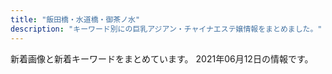 ```yaml
---
title: "飯田橋・水道橋・御茶ノ水"
description: "キーワード別にの巨乳アジアン・チャイナエステ嬢情報をまとめました。"
---
```


新着画像と新着キーワードをまとめています。
2021年06月12日の情報です。

<DmmAffiliateIns />
<KeywordTable
  shops={
    [
    {
        "keywords": {
            "C": 16,
            "D": 40,
            "E": 19
        },
        "station": "\u5c0f\u5ddd\u753a\u99c5B5\u51fa\u53e3",
        "url": "https://izumi-esthe.tokyo/",
        "name": "\u7652\u3057\u306e\u6cc9",
        "img_links": [
            "https://izumi-esthe.tokyo/wp-content/uploads/2021/02/1iyashinoizumi.jpg",
            "https://izumi-esthe.tokyo/wp-content/uploads/2021/04/WechatIMG866.jpeg",
            "https://izumi-esthe.tokyo/wp-content/uploads/2021/05/7675621789iyashinoizumi.jpg",
            "https://izumi-esthe.tokyo/wp-content/themes/este/img/top-img02f.png",
            "https://izumi-esthe.tokyo/wp-content/uploads/2021/02/77iyashinoizumi.jpg",
            "https://izumi-esthe.tokyo/wp-content/uploads/2021/02/121dfghiyashinoizumi-1.jpg",
            "https://izumi-esthe.tokyo/wp-content/themes/este/img/tel_header.png",
            "https://izumi-esthe.tokyo/wp-content/uploads/2021/03/312121iyashinoizumi.jpg",
            "https://izumi-esthe.tokyo/wp-content/uploads/2021/02/2221iyashinoizumi.jpg",
            "https://izumi-esthe.tokyo/wp-content/uploads/2021/02/897s6aiyashinoizumi-1.jpg",
            "https://izumi-esthe.tokyo/wp-content/uploads/2021/02/2iyashinoizumi.jpg",
            "https://izumi-esthe.tokyo/wp-content/uploads/2021/05/6754iyashinoizumi.jpg",
            "https://izumi-esthe.tokyo/wp-content/uploads/2021/02/8765iyashinoizumi-1.jpg",
            "https://izumi-esthe.tokyo/wp-content/themes/este/img/call.png",
            "https://izumi-esthe.tokyo/wp-content/uploads/2021/02/1111iyashinoizumi-2.jpg",
            "https://izumi-esthe.tokyo/wp-content/themes/este/img/5.jpg",
            "https://izumi-esthe.tokyo/wp-content/uploads/2021/02/1iyashinoizumi-1.jpg",
            "https://izumi-esthe.tokyo/wp-content/uploads/2021/02/1111iyashinoizumi.jpg",
            "https://izumi-esthe.tokyo/wp-content/uploads/2021/02/9087saiyashinoizumi.jpg",
            "https://izumi-esthe.tokyo/wp-content/uploads/2021/02/9876iyashinoizumi.jpg",
            "https://izumi-esthe.tokyo/wp-content/uploads/2021/05/982716ttiyashinoizumi.jpg",
            "https://izumi-esthe.tokyo/wp-content/uploads/2021/02/876521iyashinoizumi-1.jpg",
            "https://izumi-esthe.tokyo/wp-content/uploads/2021/02/121iyashinoizumi.jpg",
            "https://izumi-esthe.tokyo/wp-content/themes/este/img/4.jpg",
            "https://izumi-esthe.tokyo/wp-content/themes/este/img/1.jpg",
            "https://izumi-esthe.tokyo/wp-content/themes/este/img/2.jpg",
            "https://izumi-esthe.tokyo/wp-content/uploads/2021/02/211iyashinoizumi.jpg",
            "https://izumi-esthe.tokyo/wp-content/uploads/2021/02/8765421iyashinoizumi.jpg",
            "https://izumi-esthe.tokyo/wp-content/uploads/2021/02/15drtyfugihoas-1.jpg",
            "https://izumi-esthe.tokyo/wp-content/uploads/2021/02/iyashinoizumi.jpg",
            "https://izumi-esthe.tokyo/wp-content/uploads/2021/02/999iyashinoizumi-1.jpg",
            "https://izumi-esthe.tokyo/wp-content/themes/este/img/3.jpg",
            "https://izumi-esthe.tokyo/wp-content/themes/este/img/6.jpg",
            "https://izumi-esthe.tokyo/wp-content/uploads/2021/02/98767689iyashinoizumi.jpg",
            "https://izumi-esthe.tokyo/wp-content/themes/este/img/top-img01a.png",
            "https://izumi-esthe.tokyo/wp-content/uploads/2021/02/3111iyashinoizumi.jpg",
            "https://izumi-esthe.tokyo/wp-content/uploads/2021/02/5678iyashinoizumi.jpg",
            "https://izumi-esthe.tokyo/wp-content/uploads/2021/02/3111112iyashinoizumi.jpg",
            "https://izumi-esthe.tokyo/wp-content/uploads/2021/02/8765iyashinoizumi.jpg",
            "https://izumi-esthe.tokyo/wp-content/themes/este/img/top-img04.png",
            "https://izumi-esthe.tokyo/wp-content/themes/este/img/tel_footer.png",
            "https://izumi-esthe.tokyo/wp-content/uploads/2021/02/999iyashinoizumi.jpg",
            "https://izumi-esthe.tokyo/wp-content/uploads/2021/02/3serdtfygui.jpg",
            "https://izumi-esthe.tokyo/wp-content/uploads/2021/06/2121iyashinoizumi.jpg",
            "https://izumi-esthe.tokyo/wp-content/themes/este/img/top-img01.png",
            "https://izumi-esthe.tokyo/wp-content/uploads/2021/05/34567897867iyashinoizumi.jpg",
            "https://izumi-esthe.tokyo/wp-content/themes/este/img/top-img03.png",
            "https://izumi-esthe.tokyo/wp-content/themes/este/img/top-img01b.png"
        ]
    },
    {
        "img_links": [
            "http://sln-relax.com/i/files/homeimg.jpg",
            "http://sln-relax.com/img/ttl_rec.jpg",
            "http://sln-relax.com/pic/head.png",
            "http://sln-relax.com/pic/topimg2.jpg",
            "http://sln-relax.com/img/att.jpg",
            "http://sln-relax.com/scdl/staff/10041.jpg",
            "http://sln-relax.com/scdl/staff/10071.jpg",
            "http://sln-relax.com/scdl/staff/10021.jpg",
            "http://sln-relax.com/scdl/staff/10031.jpg",
            "http://sln-relax.com/scdl/staff/10011.jpg",
            "http://sln-relax.com/scdl/staff/10081.jpg",
            "http://sln-relax.com/scdl/staff/10061.jpg",
            "http://sln-relax.com/i/files/girl01.jpg",
            "http://sln-relax.com/pic/topimg3.jpg",
            "http://sln-relax.com/img/ttl_tnew.jpg",
            "http://sln-relax.com/img/ttl_mobile.jpg",
            "http://sln-relax.com/img/ttl_concept.jpg",
            "http://sln-relax.com/img/ttl_staff.png",
            "http://sln-relax.com/scdl/staff/10051.jpg",
            "http://sln-relax.com/pic/topimg1.jpg",
            "http://sln-relax.com/i/files/girl02.jpg"
        ],
        "url": "http://sln-relax.com/",
        "station": "JR\u6c34\u9053\u6a4b\u99c5\u897f\u53e3",
        "name": "Lime",
        "keywords": {
            "C": 17
        }
    },
    {
        "station": "\u725b\u8fbc\u795e\u697d\u5742\u99c5A2\u51fa\u53e3",
        "url": "https://raku-relax.tokyo/",
        "img_links": [
            "https://raku-relax.tokyo/wp-content/uploads/2020/04/siuaytfsa.jpg",
            "https://raku-relax.tokyo/wp-content/themes/este/img/tel02.png",
            "https://raku-relax.tokyo/wp-content/themes/este/img/4.jpg",
            "https://raku-relax.tokyo/wp-content/uploads/2021/05/8976251rakura.jpg",
            "https://raku-relax.tokyo/wp-content/themes/este/img/1.jpg",
            "https://raku-relax.tokyo/wp-content/themes/este/img/top-img03.png",
            "https://raku-relax.tokyo/wp-content/uploads/2020/10/28917rakura.jpg",
            "https://raku-relax.tokyo/wp-content/themes/este/img/top-img01.png",
            "https://raku-relax.tokyo/wp-content/uploads/2020/01/897sarakura.jpg",
            "https://raku-relax.tokyo/wp-content/uploads/2020/04/1234sertdyf.jpg",
            "https://raku-relax.tokyo/wp-content/uploads/2021/04/8721rakura.jpg",
            "https://raku-relax.tokyo/wp-content/themes/este/img/tel_footer.png",
            "https://raku-relax.tokyo/wp-content/themes/este/img/tel.png",
            "https://raku-relax.tokyo/wp-content/uploads/2020/01/y45a121.jpg",
            "https://raku-relax.tokyo/wp-content/themes/este/img/3.jpg",
            "https://raku-relax.tokyo/wp-content/themes/este/img/tel03.png",
            "https://raku-relax.tokyo/wp-content/uploads/2018/12/4567rakura.jpg",
            "https://raku-relax.tokyo/wp-content/uploads/2020/11/9897621rakura.jpg",
            "https://raku-relax.tokyo/wp-content/themes/este/img/tel_header.png",
            "https://raku-relax.tokyo/wp-content/themes/este/img/2.jpg",
            "https://raku-relax.tokyo/wp-content/uploads/2018/12/satfuygihoj.jpg",
            "https://raku-relax.tokyo/wp-content/uploads/2020/10/ertyurakura.jpg",
            "https://raku-relax.tokyo/wp-content/uploads/2021/01/1211rakura.jpg",
            "https://raku-relax.tokyo/wp-content/uploads/2021/04/98976890rakura.jpg",
            "https://raku-relax.tokyo/wp-content/themes/este/img/top-img02.png",
            "https://raku-relax.tokyo/wp-content/themes/este/img/top-img04.png",
            "https://raku-relax.tokyo/wp-content/themes/este/img/top-img05.png",
            "https://raku-relax.tokyo/wp-content/uploads/2020/11/oiuarakura.jpg"
        ],
        "name": "\u697d\u697d",
        "keywords": {
            "E": 6,
            "D": 13,
            "C": 26
        }
    },
    {
        "station": "JR\u6c34\u9053\u6a4b\u99c5\u6771\u53e3",
        "name": "\u30c1\u30e5\u30fc\u30ea\u30c3\u30d7",
        "url": "http://www.pilink.xyz/",
        "keywords": {},
        "img_links": [
            "http://www.pilink.xyz/style/staff_t.jpg",
            "http://www.pilink.xyz/style/mobile.jpg",
            "http://www.pilink.xyz/uploads/210420/1-210420151411422.png",
            "http://www.pilink.xyz/style/line.png",
            "http://www.pilink.xyz/uploads/181018/sys2.jpg",
            "http://www.pilink.xyz/uploads/181018/rec2.png",
            "http://www.pilink.xyz/uploads/210420/1-21042015013J02.jpg",
            "http://www.pilink.xyz/uploads/210420/1-210420150221a8.jpg",
            "http://www.pilink.xyz/style/concept.jpg",
            "http://www.pilink.xyz/style/news.jpg",
            "http://www.pilink.xyz/style/sm.jpg",
            "http://www.pilink.xyz/style/ta.jpg",
            "http://www.pilink.xyz/style/head1.jpg"
        ]
    },
    {
        "keywords": {
            "C": 20,
            "86": 7,
            "87": 7,
            "85": 21,
            "84": 7,
            "D": 35
        },
        "station": "JR\u6c34\u9053\u6a4b\u99c5\u897f\u53e3",
        "url": "http://yu.xyz.mn/",
        "img_links": [
            "http://yu.xyz.mn/images/room3.jpg",
            "http://yu.xyz.mn/images/ac1.jpg",
            "http://yu.xyz.mn/images/s_shedule.jpg",
            "http://yu.xyz.mn/images/s_staff.jpg",
            "http://yu.xyz.mn/images/ac3.jpg",
            "http://yu.xyz.mn/images/room4.jpg",
            "http://yu.xyz.mn/images/ac5.jpg",
            "http://yu.xyz.mn/images/ac6.jpg",
            "http://yu.xyz.mn/images/mobile.jpg",
            "http://yu.xyz.mn/photos/sites/91/2020/04/2020040807282190.jpg",
            "http://yu.xyz.mn/images/room1.jpg",
            "http://yu.xyz.mn/photos/sites/91/2019/12/2019122702252767.jpg",
            "http://yu.xyz.mn/images/top.jpg",
            "http://yu.xyz.mn/images/ac4.jpg",
            "http://yu.xyz.mn/photos/sites/91/2021/01/2021012205451889.jpg",
            "http://yu.xyz.mn/images/s_news.jpg",
            "http://yu.xyz.mn/images/room2.jpg",
            "http://yu.xyz.mn/photos/sites/91/2020/02/2020022305370017.jpg",
            "http://yu.xyz.mn/photos/sites/91/2019/12/2019122702252691.jpg",
            "http://yu.xyz.mn/photos/sites/91/2019/12/2019122901424384.jpg",
            "http://yu.xyz.mn/images/ac2.jpg"
        ],
        "name": "\u60a0 \u3086\u3046"
    },
    {
        "img_links": [
            "http://rapisu.tokyo/images/zi_staff.png",
            "http://rapisu.tokyo/images/mobile.png",
            "http://rapisu.tokyo/images/g0.jpg",
            "http://rapisu.tokyo/images/r1.jpg",
            "http://rapisu.tokyo/images/end.png",
            "http://rapisu.tokyo/images/mika.jpg",
            "http://rapisu.tokyo/images/flash.jpg",
            "http://rapisu.tokyo/images/meihui.jpg",
            "http://rapisu.tokyo/images/r2.jpg",
            "http://rapisu.tokyo/images/r3.jpg",
            "http://rapisu.tokyo/images/top.png",
            "http://rapisu.tokyo/images/tiao.png",
            "http://rapisu.tokyo/images/flash1.jpg"
        ],
        "url": "http://rapisu.tokyo/",
        "keywords": {
            "C": 7
        },
        "name": "\u30e9\u30d4\u30b9",
        "station": "\u795e\u4fdd\u753a\u99c5A7\u51fa\u53e3"
    },
    {
        "img_links": [],
        "url": "http://venus.tyo.cm/",
        "name": "\u30d3\u30fc\u30ca\u30b9",
        "keywords": {},
        "station": "JR\u6c34\u9053\u6a4b\u99c5\u6771\u53e3"
    },
    {
        "url": "http://jinbocho.xyz/",
        "img_links": [
            "http://jinbocho.xyz/images/mobile.png",
            "http://jinbocho.xyz/images/g10.jpg",
            "http://jinbocho.xyz/images/g7.jpg",
            "http://jinbocho.xyz/images/zi.png",
            "http://jinbocho.xyz/images/r6.jpg",
            "http://jinbocho.xyz/images/r2.jpg",
            "http://jinbocho.xyz/images/miki.jpg",
            "http://jinbocho.xyz/images/mi.jpg",
            "http://jinbocho.xyz/images/yuki.jpg",
            "http://jinbocho.xyz/images/s_staff.png",
            "http://jinbocho.xyz/images/g8.jpg",
            "http://jinbocho.xyz/images/r3.jpg",
            "http://jinbocho.xyz/images/mika.jpg",
            "http://jinbocho.xyz/images/new-tit3.png",
            "http://jinbocho.xyz/images/top2.jpg",
            "http://jinbocho.xyz/images/g2.jpg",
            "http://jinbocho.xyz/images/left3.png",
            "http://jinbocho.xyz/images/g0.jpg",
            "http://jinbocho.xyz/images/gr.jpg",
            "http://jinbocho.xyz/images/a4.jpg",
            "http://jinbocho.xyz/images/r5.jpg",
            "http://jinbocho.xyz/images/a5.jpg",
            "http://jinbocho.xyz/images/a3.jpg",
            "http://jinbocho.xyz/images/gb01.png",
            "http://jinbocho.xyz/images/r1.jpg",
            "http://jinbocho.xyz/images/yuk.jpg",
            "http://jinbocho.xyz/images/a2.jpg",
            "http://jinbocho.xyz/images/top1.jpg",
            "http://jinbocho.xyz/images/g1.jpg",
            "http://jinbocho.xyz/images/face.png",
            "http://jinbocho.xyz/images/r4.jpg",
            "http://jinbocho.xyz/images/a1.jpg",
            "http://jinbocho.xyz/images/new-tit.png",
            "http://jinbocho.xyz/images/g9.jpg",
            "http://jinbocho.xyz/images/haru.jpg"
        ],
        "station": "\u795e\u4fdd\u753a\u99c5A5\u51fa\u53e3",
        "keywords": {},
        "name": "\u306f\u306a\u3073"
    },
    {
        "url": "http://aromalucky.xyz/",
        "station": "\u5c0f\u5ddd\u753a\u99c5B4",
        "img_links": [
            "https://i1.wp.com/aromalucky.xyz/wp-content/uploads/2019/10/20.jpg",
            "https://i1.wp.com/aromalucky.xyz/wp-content/uploads/2019/05/16.jpg",
            "https://i0.wp.com/aromalucky.xyz/wp-content/uploads/2019/05/15.jpg",
            "https://i2.wp.com/aromalucky.xyz/wp-content/uploads/2017/12/08.jpg",
            "https://i2.wp.com/aromalucky.xyz/wp-content/uploads/2019/04/14.jpg",
            "https://i2.wp.com/aromalucky.xyz/wp-content/uploads/2019/04/12.jpg",
            "https://i2.wp.com/aromalucky.xyz/wp-content/uploads/2020/09/21.jpg",
            "https://i2.wp.com/aromalucky.xyz/wp-content/uploads/2019/05/03.png",
            "http://aromalucky.xyz/wp-content/uploads/2019/05/01_02.png",
            "https://i0.wp.com/aromalucky.xyz/wp-content/uploads/2019/04/13.jpg",
            "https://i0.wp.com/aromalucky.xyz/wp-content/uploads/2017/12/05-1.jpg",
            "https://i0.wp.com/aromalucky.xyz/wp-content/uploads/2019/05/02.png",
            "https://i1.wp.com/aromalucky.xyz/wp-content/uploads/2017/12/04-1.jpg",
            "https://i2.wp.com/aromalucky.xyz/wp-content/uploads/2017/12/03-1.jpg",
            "https://i2.wp.com/aromalucky.xyz/wp-content/uploads/2017/12/02.jpg"
        ],
        "keywords": {},
        "name": "\u30a2\u30ed\u30de\u30e9\u30c3\u30ad\u30fc"
    }
]
}
/>
<DmmAffiliateScript />
